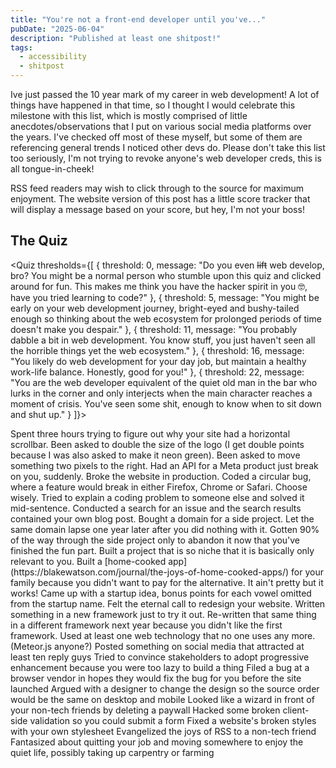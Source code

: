 ---
title: "You're not a front-end developer until you've..."
pubDate: "2025-06-04"
description: "Published at least one shitpost!"
tags:
  - accessibility
  - shitpost
---


Ive just passed the 10 year mark of my career in web development! A lot of things have happened in that time, so I thought I would celebrate this milestone with this list, which is mostly comprised of little anecdotes/observations that I put on various social media platforms over the years. I've checked off most of these myself, but some of them are referencing general trends I noticed other devs do. Please don't take this list too seriously, I'm not trying to revoke anyone's web developer creds, this is all tongue-in-cheek!

<div class="rss-only">
	<p>
		RSS feed readers may wish to click through to the source for maximum
		enjoyment. The website version of this post has a little score tracker that
		will display a message based on your score, but hey, I'm not your boss!
	</p>
</div>

## The Quiz

<Quiz thresholds={[
  {
    threshold: 0,
    message: "Do you even <s>lift</s> web develop, bro? You might be a normal person who stumble upon this quiz and clicked around for fun. This makes me think you have the hacker spirit in you 🤓, have you tried learning to code?"
  },
  {
    threshold: 5,
    message: "You might be early on your web development journey, bright-eyed and bushy-tailed enough so thinking about the web ecosystem for prolonged periods of time doesn't make you despair."
  },
  {
    threshold: 11,
    message: "You probably dabble a bit in web development. You know stuff, you just haven't seen all the horrible things yet the web ecosystem."
  },
  {
    threshold: 16,
    message: "You likely do web development for your day job, but maintain a healthy work-life balance. Honestly, good for you!"
  },
  {
    threshold: 22,
    message: "You are the web developer equivalent of the quiet old man in the bar who lurks in the corner and only interjects when the main character reaches a moment of crisis. You've seen some shit, enough to know when to sit down and shut up."
  }
]}>

<QuizCheckbox>
	Spent three hours trying to figure out why your site had a horizontal
	scrollbar.
</QuizCheckbox>
<QuizCheckbox>
	Been asked to double the size of the logo (I get double points because I was
	also asked to make it neon green).
</QuizCheckbox>
<QuizCheckbox>
	Been asked to move something two pixels to the right.
</QuizCheckbox>
<QuizCheckbox>
	Had an API for a Meta product just break on you, suddenly.
</QuizCheckbox>
<QuizCheckbox>Broke the website in production.</QuizCheckbox>
<QuizCheckbox>
	Coded a circular bug, where a feature would break in either Firefox, Chrome or
	Safari. Choose wisely.
</QuizCheckbox>
<QuizCheckbox>
	Tried to explain a coding problem to someone else and solved it mid-sentence.
</QuizCheckbox>
<QuizCheckbox>
	Conducted a search for an issue and the search results contained your own blog
	post.
</QuizCheckbox>
<QuizCheckbox>Bought a domain for a side project.</QuizCheckbox>
<QuizCheckbox>
	Let the same domain lapse one year later after you did nothing with it.
</QuizCheckbox>
<QuizCheckbox>
	Gotten 90% of the way through the side project only to abandon it now that
	you've finished the fun part.
</QuizCheckbox>
<QuizCheckbox>
	Built a project that is so niche that it is basically only relevant to you.
</QuizCheckbox>
<QuizCheckbox>
	Built a [home-cooked
	app](https://blakewatson.com/journal/the-joys-of-home-cooked-apps/) for your
	family because you didn't want to pay for the alternative. It ain't pretty but
	it works!
</QuizCheckbox>
<QuizCheckbox>
	Came up with a startup idea, bonus points for each vowel omitted from the
	startup name.
</QuizCheckbox>
<QuizCheckbox>Felt the eternal call to redesign your website.</QuizCheckbox>
<QuizCheckbox>
	Written something in a new framework just to try it out.
</QuizCheckbox>
<QuizCheckbox>
	Re-written that same thing in a different framework next year because you
	didn't like the first framework.
</QuizCheckbox>
<QuizCheckbox>
	Used at least one web technology that no one uses any more. (Meteor.js
	anyone?)
</QuizCheckbox>
<QuizCheckbox>
	Posted something on social media that attracted at least ten reply guys
</QuizCheckbox>
<QuizCheckbox>
	Tried to convince stakeholders to adopt progressive enhancement because you
	were too lazy to build a thing
</QuizCheckbox>
<QuizCheckbox>
	Filed a bug at a browser vendor in hopes they would fix the bug for you before
	the site launched
</QuizCheckbox>
<QuizCheckbox>
	Argued with a designer to change the design so the source order would be the
	same on desktop and mobile
</QuizCheckbox>
<QuizCheckbox>
	Looked like a wizard in front of your non-tech friends by deleting a paywall
</QuizCheckbox>
<QuizCheckbox>
	Hacked some broken client-side validation so you could submit a form
</QuizCheckbox>
<QuizCheckbox>
	Fixed a website's broken styles with your own stylesheet
</QuizCheckbox>
<QuizCheckbox>Evangelized the joys of RSS to a non-tech friend</QuizCheckbox>
<QuizCheckbox>
	Fantasized about quitting your job and moving somewhere to enjoy the quiet
	life, possibly taking up carpentry or farming
</QuizCheckbox>
<template data-score-template>
<div class="quiz-results">
  <h2 class="quiz-results__heading">Your Score: <span data-score></span></h2>
  <p data-message></p>
</div>
</template>
</Quiz>
